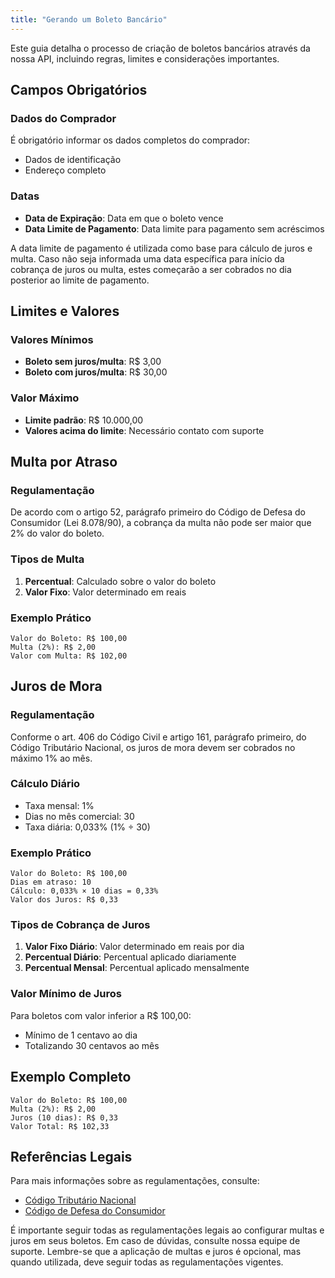 ```yaml
---
title: "Gerando um Boleto Bancário"
---
```


Este guia detalha o processo de criação de boletos bancários através da nossa API, incluindo regras, limites e considerações importantes.

## Campos Obrigatórios

### Dados do Comprador
É obrigatório informar os dados completos do comprador:
- Dados de identificação
- Endereço completo

### Datas
- **Data de Expiração**: Data em que o boleto vence
- **Data Limite de Pagamento**: Data limite para pagamento sem acréscimos

<Note>
    A data limite de pagamento é utilizada como base para cálculo de juros e multa. Caso não seja informada uma data específica para início da cobrança de juros ou multa, estes começarão a ser cobrados no dia posterior ao limite de pagamento.
</Note>

## Limites e Valores

### Valores Mínimos
- **Boleto sem juros/multa**: R$ 3,00
- **Boleto com juros/multa**: R$ 30,00

### Valor Máximo
- **Limite padrão**: R$ 10.000,00
- **Valores acima do limite**: Necessário contato com suporte

## Multa por Atraso

### Regulamentação
De acordo com o artigo 52, parágrafo primeiro do Código de Defesa do Consumidor (Lei 8.078/90), a cobrança da multa não pode ser maior que 2% do valor do boleto.

### Tipos de Multa
1. **Percentual**: Calculado sobre o valor do boleto
2. **Valor Fixo**: Valor determinado em reais

### Exemplo Prático
```
Valor do Boleto: R$ 100,00
Multa (2%): R$ 2,00
Valor com Multa: R$ 102,00
```

## Juros de Mora

### Regulamentação
Conforme o art. 406 do Código Civil e artigo 161, parágrafo primeiro, do Código Tributário Nacional, os juros de mora devem ser cobrados no máximo 1% ao mês.

### Cálculo Diário
- Taxa mensal: 1%
- Dias no mês comercial: 30
- Taxa diária: 0,033% (1% ÷ 30)

### Exemplo Prático
```
Valor do Boleto: R$ 100,00
Dias em atraso: 10
Cálculo: 0,033% × 10 dias = 0,33%
Valor dos Juros: R$ 0,33
```

### Tipos de Cobrança de Juros
1. **Valor Fixo Diário**: Valor determinado em reais por dia
2. **Percentual Diário**: Percentual aplicado diariamente
3. **Percentual Mensal**: Percentual aplicado mensalmente

### Valor Mínimo de Juros
Para boletos com valor inferior a R$ 100,00:
- Mínimo de 1 centavo ao dia
- Totalizando 30 centavos ao mês

## Exemplo Completo

```
Valor do Boleto: R$ 100,00
Multa (2%): R$ 2,00
Juros (10 dias): R$ 0,33
Valor Total: R$ 102,33
```

## Referências Legais

Para mais informações sobre as regulamentações, consulte:
- [Código Tributário Nacional](https://www.planalto.gov.br/ccivil_03/leis/L5172.htm)
- [Código de Defesa do Consumidor](https://www.planalto.gov.br/ccivil_03/leis/L8078.htm)

<Warning>
    É importante seguir todas as regulamentações legais ao configurar multas e juros em seus boletos. Em caso de dúvidas, consulte nossa equipe de suporte.
</Warning>

<Note>
    Lembre-se que a aplicação de multas e juros é opcional, mas quando utilizada, deve seguir todas as regulamentações vigentes.
</Note>